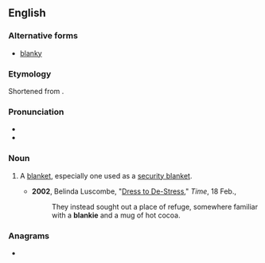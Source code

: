 ==English==

===Alternative forms===
* [[blanky]]

===Etymology===
Shortened from {{suffix|en|blanket|ie}}.

===Pronunciation===
* {{IPA|en|/ˈblæŋki/}}
* {{rhymes|en|æŋki|s=2}}

===Noun===
{{en-noun}}

# {{lb|en|childish|informal}} A [[blanket]], especially one used as a [[security blanket]].
#* '''2002''', Belinda Luscombe, "[http://www.time.com/time/arts/article/0,8599,203627,00.html Dress to De-Stress]," ''Time'', 18 Feb.,
#*: They instead sought out a place of refuge, somewhere familiar with a '''blankie''' and a mug of hot cocoa.

===Anagrams===
* {{anagrams|en|a=abeikln|Kilbane|inkable}}